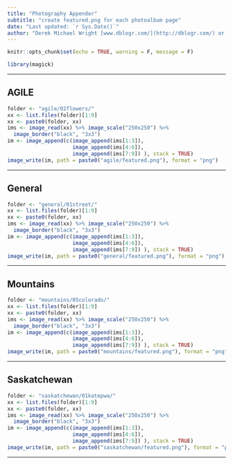 ```yaml
---
title: "Photography Appender"
subtitle: "create featured.png for each photoalbum page"
date: "Last updated: `r Sys.Date()`"
author: "Derek Michael Wright [www.dblogr.com/](http://dblogr.com/) or [derekmichaelwright.github.io/dblogr](https://derekmichaelwright.github.io/dblogr/) <derek.wright@usask.ca>"
---
```


```r
knitr::opts_chunk$set(echo = TRUE, warning = F, message = F)
```

```r
library(magick)
```

---

## AGILE

```r
folder <- "agile/02flowers/"
xx <- list.files(folder)[1:9]
xx <- paste0(folder, xx)
ims <- image_read(xx) %>% image_scale("250x250") %>%
  image_border("black", "3x3")
im <- image_append(c(image_append(ims[1:3]),
                     image_append(ims[4:6]),
                     image_append(ims[7:9]) ), stack = TRUE)
image_write(im, path = paste0("agile/featured.png"), format = "png")
```

---

## General

```r
folder <- "general/01street/"
xx <- list.files(folder)[1:9]
xx <- paste0(folder, xx)
ims <- image_read(xx) %>% image_scale("250x250") %>%
  image_border("black", "3x3")
im <- image_append(c(image_append(ims[1:3]),
                     image_append(ims[4:6]),
                     image_append(ims[7:9]) ), stack = TRUE)
image_write(im, path = paste0("general/featured.png"), format = "png")
```

---

## Mountains

```r
folder <- "mountains/05colorado/"
xx <- list.files(folder)[1:9]
xx <- paste0(folder, xx)
ims <- image_read(xx) %>% image_scale("250x250") %>%
  image_border("black", "3x3")
im <- image_append(c(image_append(ims[1:3]),
                     image_append(ims[4:6]),
                     image_append(ims[7:9]) ), stack = TRUE)
image_write(im, path = paste0("mountains/featured.png"), format = "png")
```

---

## Saskatchewan

```r
folder <- "saskatchewan/01katepwa/"
xx <- list.files(folder)[1:9]
xx <- paste0(folder, xx)
ims <- image_read(xx) %>% image_scale("250x250") %>%
  image_border("black", "3x3")
im <- image_append(c(image_append(ims[1:3]),
                     image_append(ims[4:6]),
                     image_append(ims[7:9]) ), stack = TRUE)
image_write(im, path = paste0("saskatchewan/featured.png"), format = "png")
```

---
